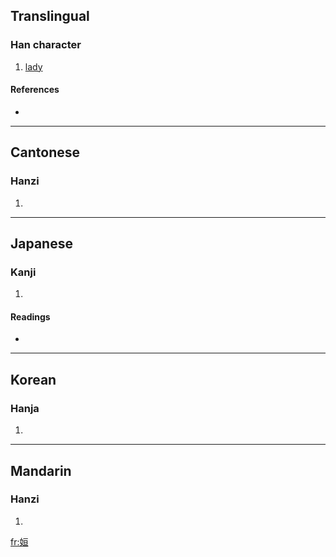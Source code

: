 ==Translingual==

===Han character===
{{Han char|rn=38|rad=女|as=06|sn=9|four=4141<sub>6</sub>|canj=女一日一 (VMAM)}}

# [[lady]]

====References====
* {{Han ref|kx=0260.260|dkj=06232|dj=0527.020|hdz=21043.030|uh=59EE|ud=23022|bh=CE64|bd=52836}}

----

==Cantonese==

===Hanzi===
{{yue-hanzi|jyut=|y=hang4}}

# {{defn|Cantonese|sort=女06}}

----

==Japanese==

===Kanji===
{{ja-kanji|grade=|rs=女06}}

# {{defn|Japanese|sort=女06}}

====Readings====
* {{ja-readings|on=[[こう]] (kō), [[ごう]] (gō), [[じょう]] (jō)|kun=}}

----

==Korean==

===Hanja===
{{ko-hanja|hangeul=항|rv=hang|mr=hang}}

# {{defn|Korean|sort=女06}}

----

==Mandarin==

===Hanzi===
{{cmn-hanzi|pin=[[héng]] ([[heng2]])|wg=heng<sup>2</sup>}}

# {{defn|Mandarin|sort=女06}}

[[fr:姮]]